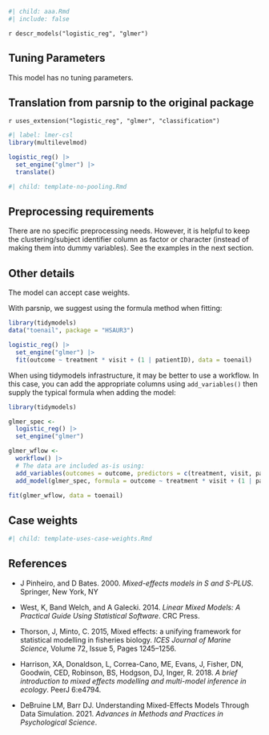 ```r
#| child: aaa.Rmd
#| include: false
```

`r descr_models("logistic_reg", "glmer")`

## Tuning Parameters

This model has no tuning parameters.

## Translation from parsnip to the original package

`r uses_extension("logistic_reg", "glmer", "classification")`

```r
#| label: lmer-csl
library(multilevelmod)

logistic_reg() |> 
  set_engine("glmer") |> 
  translate()
```

```r
#| child: template-no-pooling.Rmd
```

## Preprocessing requirements

There are no specific preprocessing needs. However, it is helpful to keep the clustering/subject identifier column as factor or character (instead of making them into dummy variables). See the examples in the next section. 

## Other details

The model can accept case weights. 

With parsnip, we suggest using the formula method when fitting: 

```r
library(tidymodels)
data("toenail", package = "HSAUR3")

logistic_reg() |> 
  set_engine("glmer") |> 
  fit(outcome ~ treatment * visit + (1 | patientID), data = toenail)
```

When using tidymodels infrastructure, it may be better to use a workflow. In this case, you can add the appropriate columns using `add_variables()` then supply the typical formula when adding the model: 

```r
library(tidymodels)

glmer_spec <- 
  logistic_reg() |> 
  set_engine("glmer")

glmer_wflow <- 
  workflow() |> 
  # The data are included as-is using:
  add_variables(outcomes = outcome, predictors = c(treatment, visit, patientID)) |> 
  add_model(glmer_spec, formula = outcome ~ treatment * visit + (1 | patientID))

fit(glmer_wflow, data = toenail)
```

## Case weights

```r
#| child: template-uses-case-weights.Rmd
```

## References

 - 	J Pinheiro, and D Bates. 2000. _Mixed-effects models in S and S-PLUS_. Springer, New York, NY
 
 - West, K, Band Welch, and A Galecki. 2014. _Linear Mixed Models: A Practical Guide Using Statistical Software_. CRC Press.
 
  - Thorson, J, Minto, C. 2015, Mixed effects: a unifying framework for statistical modelling in fisheries biology. _ICES Journal of Marine Science_, Volume 72, Issue 5, Pages 1245–1256.
  
  - Harrison, XA, Donaldson, L, Correa-Cano, ME, Evans, J, Fisher, DN, Goodwin, CED, Robinson, BS, Hodgson, DJ, Inger, R. 2018. _A brief introduction to mixed effects modelling and multi-model inference in ecology_. PeerJ 6:e4794. 
  
  - DeBruine LM, Barr DJ. Understanding Mixed-Effects Models Through Data Simulation. 2021. _Advances in Methods and Practices in Psychological Science_.   
  
